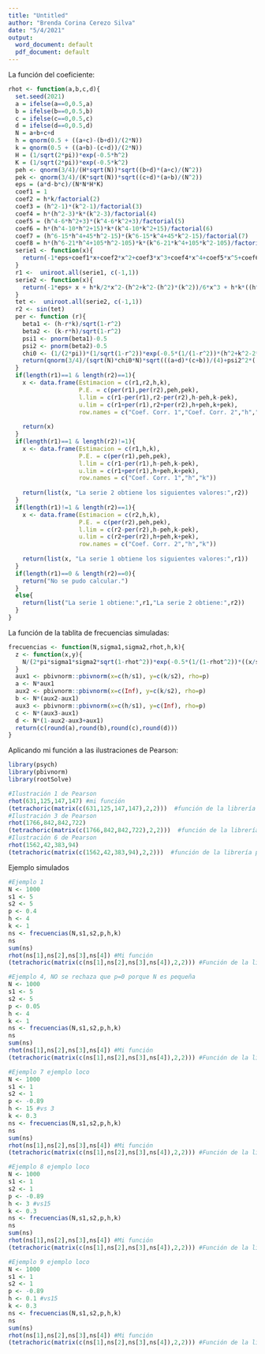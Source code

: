 ```yaml
---
title: "Untitled"
author: "Brenda Corina Cerezo Silva"
date: "5/4/2021"
output:
  word_document: default
  pdf_document: default
---
```


La función del coeficiente:

```r
rhot <- function(a,b,c,d){
  set.seed(2021)
  a = ifelse(a==0,0.5,a)
  b = ifelse(b==0,0.5,b)
  c = ifelse(c==0,0.5,c)
  d = ifelse(d==0,0.5,d)
  N = a+b+c+d
  h = qnorm(0.5 + ((a+c)-(b+d))/(2*N))
  k = qnorm(0.5 + ((a+b)-(c+d))/(2*N))
  H = (1/sqrt(2*pi))*exp(-0.5*h^2)
  K = (1/sqrt(2*pi))*exp(-0.5*k^2)
  peh <- qnorm(3/4)/(H*sqrt(N))*sqrt((b+d)*(a+c)/(N^2))
  pek <- qnorm(3/4)/(K*sqrt(N))*sqrt((c+d)*(a+b)/(N^2))
  eps = (a*d-b*c)/(N*N*H*K)
  coef1 = 1
  coef2 = h*k/factorial(2)
  coef3 = (h^2-1)*(k^2-1)/factorial(3)
  coef4 = h*(h^2-3)*k*(k^2-3)/factorial(4)
  coef5 = (h^4-6*h^2+3)*(k^4-6*k^2+3)/factorial(5)
  coef6 = h*(h^4-10*h^2+15)*k*(k^4-10*k^2+15)/factorial(6)
  coef7 = (h^6-15*h^4+45*h^2-15)*(k^6-15*k^4+45*k^2-15)/factorial(7)
  coef8 = h*(h^6-21*h^4+105*h^2-105)*k*(k^6-21*k^4+105*k^2-105)/factorial(8)
  serie1 <- function(x){
    return(-1*eps+coef1*x+coef2*x^2+coef3*x^3+coef4*x^4+coef5*x^5+coef6*x^6+coef7*x^7+coef8*x^8)
  }
  r1 <-  uniroot.all(serie1, c(-1,1))
  serie2 <- function(x){
    return(-1*eps+ x + h*k/2*x^2-(h^2+k^2-(h^2)*(k^2))/6*x^3 + h*k*((h^2)*(k^2)-3*(h^2+k^2)+5)/24*x^4)
  }
  tet <-  uniroot.all(serie2, c(-1,1))
  r2 <- sin(tet)
  per <- function (r){
    beta1 <- (h-r*k)/sqrt(1-r^2)
    beta2 <- (k-r*h)/sqrt(1-r^2)
    psi1 <- pnorm(beta1)-0.5
    psi2 <- pnorm(beta2)-0.5
    chi0 <- (1/(2*pi))*(1/sqrt(1-r^2))*exp(-0.5*(1/(1-r^2))*(h^2+k^2-2*r*h*k))
    return(qnorm(3/4)/(sqrt(N)*chi0*N)*sqrt(((a+d)*(c+b))/(4)+psi2^2*((a+c)*(b+d))+psi1^2*((a+b)*(c+d))+2*psi1*psi2*(a*d-b*c)-psi2*(a*b-c*d)-psi1*(a*c-b*d)))
  }
  if(length(r1)==1 & length(r2)==1){
    x <- data.frame(Estimacion = c(r1,r2,h,k),
                    P.E. = c(per(r1),per(r2),peh,pek),
                    l.lim = c(r1-per(r1),r2-per(r2),h-peh,k-pek),
                    u.lim = c(r1+per(r1),r2+per(r2),h+peh,k+pek),
                    row.names = c("Coef. Corr. 1","Coef. Corr. 2","h","k"))
    
    return(x)
  }
  if(length(r1)==1 & length(r2)!=1){
    x <- data.frame(Estimacion = c(r1,h,k),
                    P.E. = c(per(r1),peh,pek),
                    l.lim = c(r1-per(r1),h-peh,k-pek),
                    u.lim = c(r1+per(r1),h+peh,k+pek),
                    row.names = c("Coef. Corr. 1","h","k"))
    
    return(list(x, "La serie 2 obtiene los siguientes valores:",r2))
  }
  if(length(r1)!=1 & length(r2)==1){
    x <- data.frame(Estimacion = c(r2,h,k),
                    P.E. = c(per(r2),peh,pek),
                    l.lim = c(r2-per(r2),h-peh,k-pek),
                    u.lim = c(r2+per(r2),h+peh,k+pek),
                    row.names = c("Coef. Corr. 2","h","k"))
    
    return(list(x, "La serie 1 obtiene los siguientes valores:",r1))
  }
  if(length(r1)==0 & length(r2)==0){
    return("No se pudo calcular.")
  }
  else{
    return(list("La serie 1 obtiene:",r1,"La serie 2 obtiene:",r2))
  }
}

```

La función de la tablita de frecuencias simuladas:

```r
frecuencias <- function(N,sigma1,sigma2,rhot,h,k){
  z <- function(x,y){
    N/(2*pi*sigma1*sigma2*sqrt(1-rhot^2))*exp(-0.5*(1/(1-rhot^2))*((x/sigma1)^2+(y/sigma2)^2-2*rhot*x*y/(sigma1*sigma2)))
  }
  aux1 <- pbivnorm::pbivnorm(x=c(h/s1), y=c(k/s2), rho=p)
  a <- N*aux1
  aux2 <- pbivnorm::pbivnorm(x=c(Inf), y=c(k/s2), rho=p)
  b <- N*(aux2-aux1)
  aux3 <- pbivnorm::pbivnorm(x=c(h/s1), y=c(Inf), rho=p)
  c <- N*(aux3-aux1)
  d <- N*(1-aux2-aux3+aux1)
  return(c(round(a),round(b),round(c),round(d)))
}

```

Aplicando mi función a las ilustraciones de Pearson:

```r
library(psych)
library(pbivnorm)
library(rootSolve)

#Ilustración 1 de Pearson
rhot(631,125,147,147) #mi función
(tetrachoric(matrix(c(631,125,147,147),2,2)))  #función de la librería psych
#Ilustración 3 de Pearson
rhot(1766,842,842,722)
(tetrachoric(matrix(c(1766,842,842,722),2,2)))  #función de la librería psych
#Ilustración 6 de Pearson
rhot(1562,42,383,94)
(tetrachoric(matrix(c(1562,42,383,94),2,2)))  #función de la librería psych
```

Ejemplo simulados

```r
#Ejemplo 1
N <- 1000
s1 <- 5
s2 <- 5
p <- 0.4
h <- 4
k <- 1
ns <- frecuencias(N,s1,s2,p,h,k)
ns
sum(ns)
rhot(ns[1],ns[2],ns[3],ns[4]) #Mi función
(tetrachoric(matrix(c(ns[1],ns[2],ns[3],ns[4]),2,2))) #Función de la librería psych

#Ejemplo 4, NO se rechaza que p=0 porque N es pequeña
N <- 1000
s1 <- 5
s2 <- 5
p <- 0.05
h <- 4
k <- 1
ns <- frecuencias(N,s1,s2,p,h,k)
ns
sum(ns)
rhot(ns[1],ns[2],ns[3],ns[4]) #Mi función
(tetrachoric(matrix(c(ns[1],ns[2],ns[3],ns[4]),2,2))) #Función de la librería psych

#Ejemplo 7 ejemplo loco
N <- 1000
s1 <- 1
s2 <- 1
p <- -0.89
h <- 15 #vs 3
k <- 0.3
ns <- frecuencias(N,s1,s2,p,h,k)
ns
sum(ns)
rhot(ns[1],ns[2],ns[3],ns[4]) #Mi función
(tetrachoric(matrix(c(ns[1],ns[2],ns[3],ns[4]),2,2))) #Función de la librería psych

#Ejemplo 8 ejemplo loco
N <- 1000
s1 <- 1
s2 <- 1
p <- -0.89
h <- 3 #vs15
k <- 0.3
ns <- frecuencias(N,s1,s2,p,h,k)
ns
sum(ns)
rhot(ns[1],ns[2],ns[3],ns[4]) #Mi función
(tetrachoric(matrix(c(ns[1],ns[2],ns[3],ns[4]),2,2))) #Función de la librería psych

#Ejemplo 9 ejemplo loco
N <- 1000
s1 <- 1
s2 <- 1
p <- -0.89
h <- 0.1 #vs15
k <- 0.3
ns <- frecuencias(N,s1,s2,p,h,k)
ns
sum(ns)
rhot(ns[1],ns[2],ns[3],ns[4]) #Mi función
(tetrachoric(matrix(c(ns[1],ns[2],ns[3],ns[4]),2,2))) #Función de la librería psych


```







